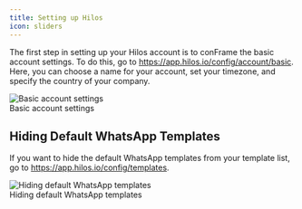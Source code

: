 ```yaml
---
title: Setting up Hilos
icon: sliders
---
```


The first step in setting up your Hilos account is to conFrame the basic account settings. To do this, go to https://app.hilos.io/config/account/basic. Here, you can choose a name for your account, set your timezone, and specify the country of your company.

<Frame>
  <img
    src='https://hilos-media.s3.us-east-2.amazonaws.com/documentation/userdocs/once-youre-connected/hilos-setup/basic-settings.png'
    alt='Basic account settings'
  />
  <figcaption>Basic account settings</figcaption>
</Frame>

## Hiding Default WhatsApp Templates

If you want to hide the default WhatsApp templates from your template list, go to https://app.hilos.io/config/templates.

<Frame>
  <img
    src='https://hilos-media.s3.us-east-2.amazonaws.com/documentation/userdocs/once-youre-connected/hilos-setup/hide-templates.png'
    alt='Hiding default WhatsApp templates'
  />
  <figcaption>Hiding default WhatsApp templates</figcaption>
</Frame>